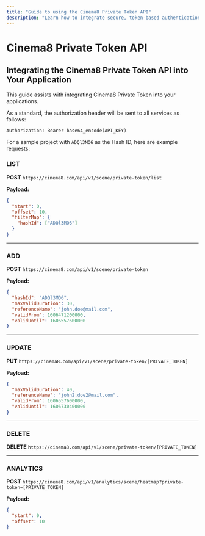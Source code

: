 ```yaml
---
title: "Guide to using the Cinema8 Private Token API"
description: "Learn how to integrate secure, token-based authentication for Cinema8 videos directly into your apps and services. Visit Cinema8."
---
```


# Cinema8 Private Token API

## Integrating the Cinema8 Private Token API into Your Application

This guide assists with integrating Cinema8 Private Token into your applications.

As a standard, the authorization header will be sent to all services as follows:

```
Authorization: Bearer base64_encode(API_KEY)
```

For a sample project with `ADQl3MO6` as the Hash ID, here are example requests:

### LIST

**POST**
`https://cinema8.com/api/v1/scene/private-token/list`

**Payload:**

```json
{
  "start": 0,
  "offset": 10,
  "filterMap": {
    "hashId": ["ADQl3MO6"]
  }
}
```

---

### ADD

**POST**
`https://cinema8.com/api/v1/scene/private-token`

**Payload:**

```json
{
  "hashId": "ADQl3MO6",
  "maxValidDuration": 30,
  "referenceName": "john.doe@mail.com",
  "validFrom": 1606471200000,
  "validUntil": 1606557600000
}
```

---

### UPDATE

**PUT**
`https://cinema8.com/api/v1/scene/private-token/[PRIVATE_TOKEN]`

**Payload:**

```json
{
  "maxValidDuration": 40,
  "referenceName": "john2.doe2@mail.com",
  "validFrom": 1606557600000,
  "validUntil": 1606730400000
}
```

---

### DELETE

**DELETE**
`https://cinema8.com/api/v1/scene/private-token/[PRIVATE_TOKEN]`

---

### ANALYTICS

**POST**
`https://cinema8.com/api/v1/analytics/scene/heatmap?private-token=[PRIVATE_TOKEN]`

**Payload:**

```json
{
  "start": 0,
  "offset": 10
}
```
